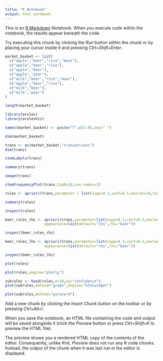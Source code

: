 ```yaml
---
title: "R Notebook"
output: html_notebook
---
```


This is an [R Markdown](http://rmarkdown.rstudio.com) Notebook. When you execute code within the notebook, the results appear beneath the code. 

Try executing this chunk by clicking the *Run* button within the chunk or by placing your cursor inside it and pressing *Ctrl+Shift+Enter*. 

```r
market_basket <- list(
  c("apple","beer","rice","meat"),
  c("apple","beer","rice"),
  c("apple","beer"),
  c("apple","pear"),
  c("milk","beer","rice","meat"),
  c("apple","beer","rice"),
  c("milk","beer"),
  c("milk","pear")
) 
```

```r
length(market_basket)
```

```r
library(arules)
library(arulesViz)
```

```r
names(market_basket) <- paste("T",c(1:8),sep=" ")
```


```r
dim(market_basket)
```

```r
trans <- as(market_basket,"transactions")
dim(trans)
```

```r
itemLabels(trans)
```

```r
summary(trans)
```

```r
image(trans)
```

```r
itemFrequencyPlot(trans,topN=10,cex.names=1)
```

```r
rules <- apriori(trans,parameter = list(supp=0.3,conf=0.5,maxlen=10,target="rules"))
```

```r
summary(rules)
```

```r
inspect(rules)
```

```r
beer_rules_rhs <- apriori(trans,parameter=list(supp=0.3,conf=0.5,maxlen=10,minlen=2),
                  appearance=list(default="lhs",rhs="beer"))
```

```r
inspect(beer_rules_rhs)
```

```r
beer_rules_lhs <- apriori(trans,parameter=list(supp=0.3,conf=0.5,maxlen=10,minlen=2),
                  appearance=list(default="rhs",lhs="beer"))
```

```r
inspect(beer_rules_lhs)
```

```r
plot(rules)
```

```r
plot(rules,engine="plotly")
```

```r
subrules <- head(rules,n=10,by="confidence")
plot(subrules,method="graph",engine="htmlwidget")
```

```r
plot(subrules,method="paracord")
```

Add a new chunk by clicking the *Insert Chunk* button on the toolbar or by pressing *Ctrl+Alt+I*.

When you save the notebook, an HTML file containing the code and output will be saved alongside it (click the *Preview* button or press *Ctrl+Shift+K* to preview the HTML file).

The preview shows you a rendered HTML copy of the contents of the editor. Consequently, unlike *Knit*, *Preview* does not run any R code chunks. Instead, the output of the chunk when it was last run in the editor is displayed.

